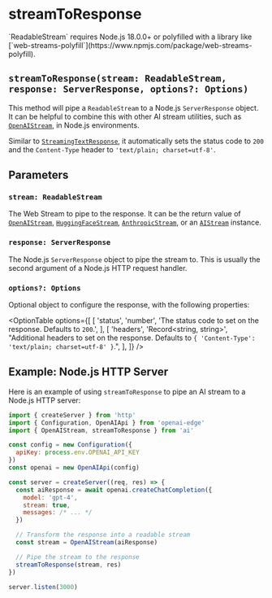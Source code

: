 # streamToResponse

<Callout>
  `ReadableStream` requires Node.js 18.0.0+ or polyfilled with a library like
  [`web-streams-polyfill`](https://www.npmjs.com/package/web-streams-polyfill).
</Callout>

## `streamToResponse(stream: ReadableStream, response: ServerResponse, options?: Options)`

This method will pipe a `ReadableStream` to a Node.js `ServerResponse` object. It can be helpful to combine this with other AI stream utilities, such as [`OpenAIStream`](/docs/api-reference/openai-stream#openaistream), in Node.js environments.

Similar to [`StreamingTextResponse`](/docs/api-reference/streaming-text-response#streamingtextresponse), it automatically sets the status code to `200` and the `Content-Type` header to `'text/plain; charset=utf-8'`.


## Parameters

### `stream: ReadableStream`

The Web Stream to pipe to the response. It can be the return value of [`OpenAIStream`](/docs/api-reference/openai-stream#openaistream), [`HuggingFaceStream`](/docs/api-reference/huggingface-stream#huggingface-stream), [`AnthropicStream`](/docs/api-reference/anthropic-stream#anthropic-stream), or an [`AIStream`](/docs/api-reference/ai-stream#ai-stream) instance.

### `response: ServerResponse`

The Node.js `ServerResponse` object to pipe the stream to. This is usually the second argument of a Node.js HTTP request handler.

### `options?: Options`

Optional object to configure the response, with the following properties:

<OptionTable
  options={[
    [
      'status',
      'number',
      'The status code to set on the response. Defaults to `200`.',
    ],
    [
      'headers',
      'Record<string, string>',
      "Additional headers to set on the response. Defaults to `{ 'Content-Type': 'text/plain; charset=utf-8' }`.",
    ],
  ]}
/>

## Example: Node.js HTTP Server

Here is an example of using `streamToResponse` to pipe an AI stream to a Node.js HTTP server:

```js
import { createServer } from 'http'
import { Configuration, OpenAIApi } from 'openai-edge'
import { OpenAIStream, streamToResponse } from 'ai'

const config = new Configuration({
  apiKey: process.env.OPENAI_API_KEY
})
const openai = new OpenAIApi(config)

const server = createServer((req, res) => {
  const aiResponse = await openai.createChatCompletion({
    model: 'gpt-4',
    stream: true,
    messages: /* ... */
  })

  // Transform the response into a readable stream
  const stream = OpenAIStream(aiResponse)

  // Pipe the stream to the response
  streamToResponse(stream, res)
})

server.listen(3000)
```
